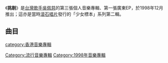 {{Album infobox | <!-- See Wikipedia:WikiProject_Albums -->
| Name       = 挑剔
| Type       = EP
| Artist     = [[吳佩慈|吳佩慈]]
| Cover      = 吳佩慈 挑剔.jpg
| Released   = 1998年12月22日
| Recorded   = 
| Genre      = 粵語、國語
| Length     = 14:03
| Label      = [[滾石唱片_(香港)|滾石唱片]]
| Producer   = [[張洪量|張洪量]]
|  Reviews     = <nowiki></nowiki>
|  Last album  = [[All_My_Pace|All My Pace]]<br>（1998年）
|  This album  = '''挑剔'''<br>（1998年）
|  Next album  = [[Look_At_Me|Look At Me]]<br>（2005年）
}}

《'''挑剔'''》是[[台灣|台灣]][[歌手|歌手]][[吳佩慈|吳佩慈]]的第三張個人音樂專輯、第一張廣東EP，於1998年12月推出；這亦是當時[[滾石唱片_(香港)|滾石唱片]]發行的「少女標本」系列第二輯。

==曲目==
{{tracklist
| headline = CD
| total_length = 14:03
| title_width = 16%

| title1 = 懷著笑意的決定
| music1 = [[岡本真夜|岡本真夜]]
| lyrics1 = [[林夕|林夕]]
| arranger1 = [[張洪量|張洪量]]<br>[[王繼康|王繼康]]
| producer1 = 張洪量
| longnote1 = 原曲為[[岡本真夜|岡本真夜]]的《[[TOMORROW_(岡本真夜單曲)|Tomorrow]]》<br>《閃著淚光的決定》粵語版
| length1 = 4:37

| title2 = 挑剔
| music2 = 張洪量
| lyrics2 = [[陳少琪|陳少琪]]
| arranger2 = 張洪量
| producer2 = 張洪量
| longnote2 = 《放棄》粵語版
| length2 = 4:37

| title3 = 東京物語
| music3 = 張洪量
| lyrics3 = 張洪量
| arranger3 = [[屠穎|屠穎]]
| producer3 = 張洪量
| note3 = 國）（[[張洪量|張洪量]]合唱
| longnote3 = 
| length3 = 4:48
}}

[[category:香港音樂專輯|category:香港音樂專輯]]
[[Category:流行音樂專輯|Category:流行音樂專輯]]
[[Category:1998年音樂專輯|Category:1998年音樂專輯]]